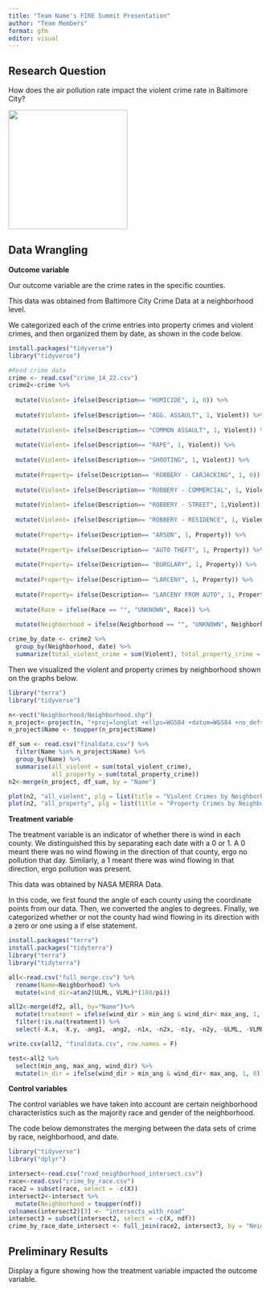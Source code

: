 ```yaml
---
title: "Team Name's FIRE Summit Presentation"
author: "Team Members"
format: gfm
editor: visual
---
```


## Research Question

How does the air pollution rate impact the violent crime rate in Baltimore City? 

![](pollutioncrime.webp){width="237"}

## Data Wrangling

**Outcome variable**

Our outcome variable are the crime rates in the specific counties.

This data was obtained from Baltimore City Crime Data at a neighborhood level.

We categorized each of the crime entries into property crimes and violent crimes, and then organized them by date, as shown in the code below.

```r
install.packages("tidyverse")
library("tidyverse")

#Read crime data
crime <- read.csv("crime_14_22.csv")
crime2<-crime %>%
  
  mutate(Violent= ifelse(Description== "HOMICIDE", 1, 0)) %>%
  
  mutate(Violent= ifelse(Description== "AGG. ASSAULT", 1, Violent)) %>%
  
  mutate(Violent= ifelse(Description== "COMMON ASSAULT", 1, Violent)) %>% 
  
  mutate(Violent= ifelse(Description== "RAPE", 1, Violent)) %>% 
  
  mutate(Violent= ifelse(Description== "SHOOTING", 1, Violent)) %>% 
  
  mutate(Property= ifelse(Description== "ROBBERY - CARJACKING", 1, 0)) %>%
  
  mutate(Violent= ifelse(Description== "ROBBERY - COMMERCIAL", 1, Violent)) %>%
  
  mutate(Violent= ifelse(Description== "ROBBERY - STREET", 1,Violent)) %>%
  
  mutate(Violent= ifelse(Description== "ROBBERY - RESIDENCE", 1, Violent)) %>%
  
  mutate(Property= ifelse(Description== "ARSON", 1, Property)) %>%
  
  mutate(Property= ifelse(Description== "AUTO THEFT", 1, Property)) %>%
  
  mutate(Property= ifelse(Description== "BURGLARY", 1, Property)) %>%
  
  mutate(Property= ifelse(Description== "LARCENY", 1, Property)) %>%
  
  mutate(Property= ifelse(Description== "LARCENY FROM AUTO", 1, Property)) %>%
  
  mutate(Race = ifelse(Race == "", "UNKNOWN", Race)) %>%
  
  mutate(Neighborhood = ifelse(Neighborhood == "", "UNKNOWN", Neighborhood))

crime_by_date <- crime2 %>%
  group_by(Neighborhood, date) %>%
  summarize(total_violent_crime = sum(Violent), total_property_crime = sum(Property))
```

Then we visualized the violent and property crimes by neighborhood shown on the graphs below.

```r
library("terra")
library("tidyverse")

n<-vect("Neighborhood/Neighborhood.shp")
n_project<-project(n, "+proj=longlat +ellps=WGS84 +datum=WGS84 +no_defs ")
n_project$Name <- toupper(n_project$Name)

df_sum <- read.csv("finaldata.csv") %>%
  filter(Name %in% n_project$Name) %>%
  group_by(Name) %>%
  summarise(all_violent = sum(total_violent_crime), 
            all_property = sum(total_property_crime))
n2<-merge(n_project, df_sum, by = "Name")

plot(n2, "all_violent", plg = list(title = "Violent Crimes by Neighborhood"))
plot(n2, "all_property", plg = list(title = "Property Crimes by Neighborhood"))
```

**Treatment variable**

The treatment variable is an indicator of whether there is wind in each county. We distinguished this by separating each date with a 0 or 1. A 0 meant there was no wind flowing in the direction of that county, ergo no pollution that day. Similarly, a 1 meant there was wind flowing in that direction, ergo pollution was present.

This data was obtained by NASA MERRA Data.

In this code, we first found the angle of each county using the coordinate points from our data. Then, we converted the angles to degrees. Finally, we categorized whether or not the county had wind flowing in its direction with a zero or one using a if else statement.

```r
install.packages("terra")
install.packages("tidyterra")
library("terra")
library("tidyterra")

all<-read.csv("full_merge.csv") %>%
  rename(Name=Neighborhood) %>%
  mutate(wind_dir=atan2(ULML, VLML)*(180/pi))

all2<-merge(df2, all, by="Name")%>%
  mutate(treatment = ifelse(wind_dir > min_ang & wind_dir< max_ang, 1, 0)) %>%
  filter(!is.na(treatment)) %>%
  select(-X.x, -X.y, -ang1, -ang2, -n1x, -n2x, -n1y, -n2y, -ULML, -VLML)

write.csv(all2, "finaldata.csv", row.names = F)

test<-all2 %>%
  select(min_ang, max_ang, wind_dir) %>%
  mutate(in_dir = ifelse(wind_dir > min_ang & wind_dir< max_ang, 1, 0))
```

**Control variables**

The control variables we have taken into account are certain neighborhood characteristics such as the majority race and gender of the neighborhood.

The code below demonstrates the merging between the data sets of crime by race, neighborhood, and date.

```r

library("tidyverse")
library("dplyr")

intersect<-read.csv("road_neighborhood_intersect.csv")
race<-read.csv("crime_by_race.csv")
race2 = subset(race, select = -c(X))
intersect2<-intersect %>%
  mutate(Neighborhood = toupper(ndf))
colnames(intersect2)[3] <- "intersects_with_road"
intersect3 = subset(intersect2, select = -c(X, ndf))
crime_by_race_date_intersect <- full_join(race2, intersect3, by = "Neighborhood")
```

## Preliminary Results

Display a figure showing how the treatment variable impacted the outcome variable.
